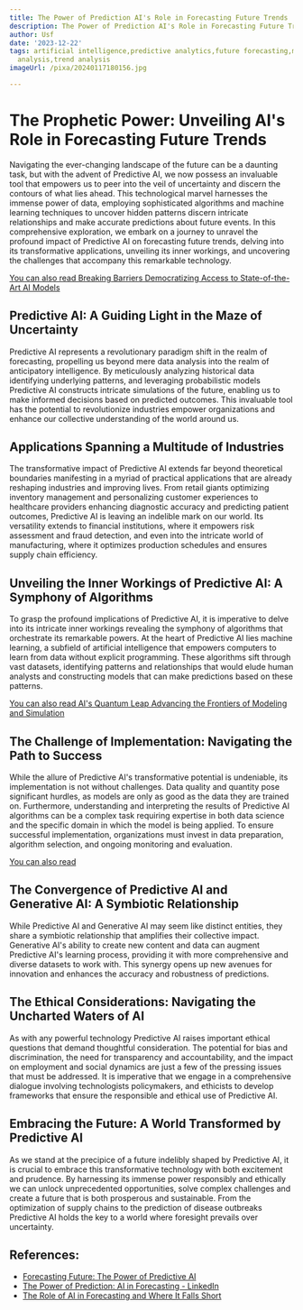 ```yaml
---
title: The Power of Prediction AI's Role in Forecasting Future Trends
description: The Power of Prediction AI's Role in Forecasting Future Trends
author: Usf
date: '2023-12-22'
tags: artificial intelligence,predictive analytics,future forecasting,machine learning,data
  analysis,trend analysis
imageUrl: /pixa/20240117180156.jpg

---
```

# The Prophetic Power: Unveiling AI's Role in Forecasting Future Trends

Navigating the ever-changing landscape  of the future can be a daunting  task, but with the advent of Predictive AI, we now possess an invaluable tool that empowers us  to peer into the veil of uncertainty and  discern the  contours of what lies ahead. This technological marvel harnesses the immense power of data, employing sophisticated algorithms and machine learning techniques to  uncover hidden patterns discern intricate relationships and make accurate predictions about future events.  In this  comprehensive exploration,  we embark on a  journey to unravel the profound impact of Predictive AI on forecasting future trends, delving into  its transformative applications, unveiling its inner workings, and uncovering the challenges that accompany this remarkable  technology.

[You can also read Breaking Barriers Democratizing Access to State-of-the-Art AI Models](Breaking%20Barriers%20Democratizing%20Access%20to%20State-of-the-Art%20AI%20Models)


## Predictive AI: A Guiding Light in the Maze of Uncertainty

Predictive  AI represents  a  revolutionary  paradigm shift in  the realm of forecasting, propelling us beyond mere data analysis into the realm  of anticipatory intelligence.  By meticulously analyzing historical data  identifying underlying patterns, and leveraging probabilistic  models  Predictive AI constructs intricate simulations of the future, enabling us to make informed  decisions based on predicted outcomes. This invaluable tool has the potential to revolutionize industries empower organizations and enhance our collective understanding of the world around us.

## Applications Spanning a Multitude of Industries

The transformative impact of Predictive AI extends far beyond theoretical boundaries manifesting in a myriad of practical applications that are already reshaping industries and improving lives. From retail giants optimizing inventory management and personalizing customer experiences to healthcare providers enhancing diagnostic accuracy and predicting  patient outcomes, Predictive AI is  leaving an indelible mark on our  world. Its versatility extends to financial institutions, where it  empowers risk assessment and fraud detection, and even into the intricate world of manufacturing, where it  optimizes production schedules and ensures supply chain efficiency.

## Unveiling the Inner Workings of Predictive AI: A Symphony  of Algorithms

To grasp the profound  implications of Predictive AI, it is imperative to delve  into its intricate  inner workings revealing the symphony of  algorithms  that orchestrate its remarkable powers. At the heart of Predictive AI lies machine learning, a subfield of artificial intelligence that empowers computers to learn from data without explicit  programming. These algorithms sift through vast datasets,  identifying patterns and relationships that would elude human analysts and constructing models that can make  predictions based on these patterns.

[You  can also read AI's Quantum  Leap Advancing the Frontiers of  Modeling and  Simulation](AI%27s%20Quantum%20Leap%20Advancing%20the%20Frontiers%20of%20Modeling%20and%20Simulation)


## The  Challenge of Implementation: Navigating the Path to Success

While the allure of Predictive AI's transformative potential is undeniable, its implementation is not  without  challenges. Data quality and  quantity pose significant hurdles, as models are only as good  as  the data they are trained on. Furthermore, understanding and interpreting the results of Predictive AI algorithms can be a  complex task requiring expertise in both data science and the specific domain in which the model is being applied. To ensure successful implementation, organizations must invest in data preparation, algorithm selection,  and ongoing monitoring and evaluation.

[You can also read ]()


## The  Convergence of Predictive AI and Generative AI:  A  Symbiotic Relationship

While Predictive AI and  Generative AI may seem like distinct  entities, they share a symbiotic relationship that amplifies their collective  impact. Generative  AI's ability to create new content  and data can augment Predictive AI's learning process, providing it with more comprehensive and diverse datasets to work with. This synergy opens  up new  avenues for innovation and enhances the accuracy and robustness of predictions.

## The  Ethical Considerations: Navigating the Uncharted Waters of AI

As with any powerful technology Predictive AI raises important ethical questions  that demand thoughtful consideration. The potential for bias and discrimination, the need for transparency and accountability, and the impact on employment and social dynamics are just a  few of the pressing issues that must be  addressed. It is imperative that we engage in a comprehensive dialogue involving technologists policymakers, and ethicists to develop frameworks  that ensure the responsible and ethical use of Predictive AI.

## Embracing the Future: A World Transformed by Predictive  AI

As we stand at the precipice of  a  future indelibly shaped by Predictive AI, it  is crucial to embrace  this transformative technology with both excitement  and prudence. By harnessing its immense power responsibly and ethically we can unlock unprecedented opportunities, solve complex challenges and create a future that is both prosperous and sustainable. From the optimization of supply chains to the prediction  of  disease outbreaks Predictive AI holds the key to  a  world where foresight prevails over uncertainty.

## References:
- [Forecasting Future: The Power of Predictive AI](https://markovate.com/blog/predictive-ai/)
- [The Power of Prediction: AI in Forecasting - LinkedIn](https://www.linkedin.com/pulse/power-prediction-ai-forecasting-richard-la-faber-zrtpc?trk=public_post)
- [The Role of AI in Forecasting and Where It Falls Short](https://www.afponline.org/ideas-inspiration/topics/articles/Details/the-role-of-ai-in-forecasting-and-where-it-falls-short)
